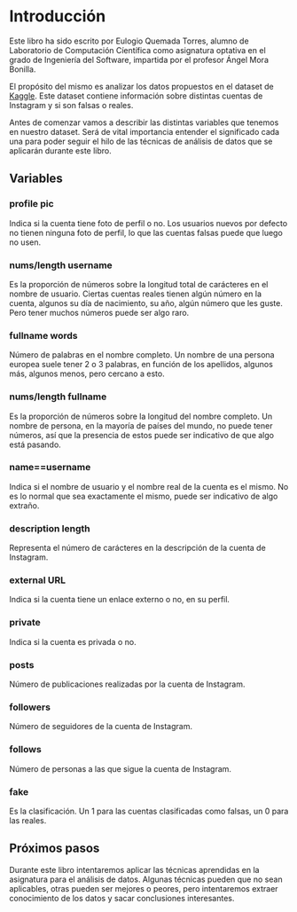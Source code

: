 # Introducción

Este libro ha sido escrito por Eulogio Quemada Torres, alumno de Laboratorio de Computación Cíentífica como asignatura optativa en el grado de Ingeniería del Software, impartida por el profesor Ángel Mora Bonilla.

El propósito del mismo es analizar los datos propuestos en el dataset de [Kaggle](https://www.kaggle.com/code/durgeshrao9993/fake-instagram-profile-detection-model/input?select=train.csv). Este dataset contiene información sobre distintas cuentas de Instagram y si son falsas o reales.

Antes de comenzar vamos a describir las distintas variables que tenemos en nuestro dataset. Será de vital importancia entender el significado cada una para poder seguir el hilo de las técnicas de análisis de datos que se aplicarán durante este libro.

## Variables

### profile pic

Indica si la cuenta tiene foto de perfil o no. Los usuarios nuevos por defecto no tienen ninguna foto de perfil, lo que las cuentas falsas puede que luego no usen.

### nums/length username

Es la proporción de números sobre la longitud total de carácteres en el nombre de usuario. Ciertas cuentas reales tienen algún número en la cuenta, algunos su día de nacimiento, su año, algún número que les guste. Pero tener muchos números puede ser algo raro.

### fullname words

Número de palabras en el nombre completo. Un nombre de una persona europea suele tener 2 o 3 palabras, en función de los apellidos, algunos más, algunos menos, pero cercano a esto.

### nums/length fullname

Es la proporción de números sobre la longitud del nombre completo. Un nombre de persona, en la mayoría de países del mundo, no puede tener números, así que la presencia de estos puede ser indicativo de que algo está pasando.

### name==username

Indica si el nombre de usuario y el nombre real de la cuenta es el mismo. No es lo normal que sea exactamente el mismo, puede ser indicativo de algo extraño.

### description length

Representa el número de carácteres en la descripción de la cuenta de Instagram.

### external URL

Indica si la cuenta tiene un enlace externo o no, en su perfil.

### private

Indica si la cuenta es privada o no.

### posts

Número de publicaciones realizadas por la cuenta de Instagram.

### followers

Número de seguidores de la cuenta de Instagram.

### follows

Número de personas a las que sigue la cuenta de Instagram.

### fake

Es la clasificación. Un 1 para las cuentas clasificadas como falsas, un 0 para las reales.

## Próximos pasos

Durante este libro intentaremos aplicar las técnicas aprendidas en la asignatura para el análisis de datos. Algunas técnicas pueden que no sean aplicables, otras pueden ser mejores o peores, pero intentaremos extraer conocimiento de los datos y sacar conclusiones interesantes.
